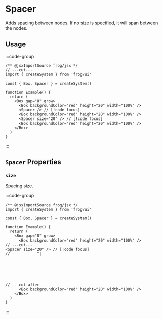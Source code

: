 
# Spacer

Adds spacing between nodes. If no size is specified, it will span between the nodes.

## Usage

:::code-group

```tsx twoslash [Code]
/** @jsxImportSource frog/jsx */
// ---cut---
import { createSystem } from 'frog/ui'

const { Box, Spacer } = createSystem()

function Example() {
  return (
    <Box gap="8" grow> 
      <Box backgroundColor="red" height="20" width="100%" /> 
      <Spacer /> // [!code focus]
      <Box backgroundColor="red" height="20" width="100%" /> 
      <Spacer size="20" /> // [!code focus]
      <Box backgroundColor="red" height="20" width="100%" /> 
    </Box> 
  )
}
```

<div data-title="Preview">
  <div style={{ display: 'flex', flexDirection: 'column', gap: 8, height: '200px' }}>
    <div style={{ backgroundColor: 'red', height: '20px' }} />
    <div style={{ flex: 1 }} />
    <div style={{ backgroundColor: 'red', height: '20px' }} />
    <div style={{ height: '20px' }} />
    <div style={{ backgroundColor: 'red', height: '20px' }} />
  </div>
</div>

:::

## `Spacer` Properties

### `size`

Spacing size.

:::code-group

```tsx twoslash [Code]
/** @jsxImportSource frog/jsx */
import { createSystem } from 'frog/ui'

const { Box, Spacer } = createSystem()

function Example() {
  return (
    <Box gap="8" grow> 
      <Box backgroundColor="red" height="20" width="100%" /> 
// ---cut---
<Spacer size="20" /> // [!code focus]
//            ^|






// ---cut-after---
      <Box backgroundColor="red" height="20" width="100%" /> 
    </Box> 
  )
}
```

<div data-title="Preview">
  <div style={{ display: 'flex', flexDirection: 'column', gap: 8 }}>
    <div style={{ backgroundColor: 'red', height: '20px' }} />
    <div style={{ height: '20px' }} />
    <div style={{ backgroundColor: 'red', height: '20px' }} />
    <div style={{ height: '20px' }} />
    <div style={{ backgroundColor: 'red', height: '20px' }} />
  </div>
</div>

:::
